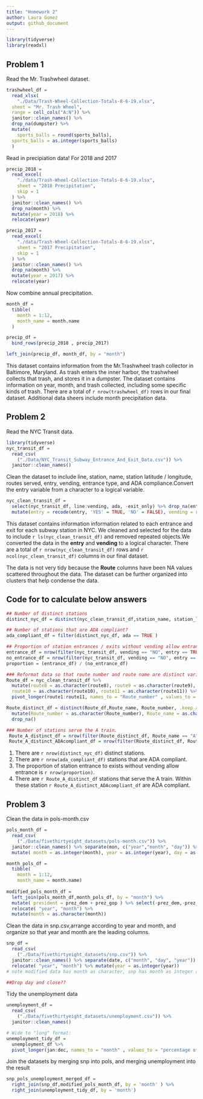 ```yaml
---
title: "Homework 2"
author: Laura Gomez
output: github_document
---
```



```r
library(tidyverse)
library(readxl)

```

## Problem 1

Read the Mr. Trashwheel dataset.

```r
trashwheel_df =
  read_xlsx(
    "./Data/Trash-Wheel-Collection-Totals-8-6-19.xlsx",
  sheet = "Mr. Trash Wheel",
  range = cell_cols("A:N")) %>%
  janitor::clean_names() %>%
  drop_na(dumpster) %>%
  mutate(
    sports_balls = round(sports_balls), 
  sports_balls = as.integer(sports_balls)
  )
```

Read in precipiation data! For 2018 and 2017

```r
precip_2018 =
  read_excel(
    "./data/Trash-Wheel-Collection-Totals-8-6-19.xlsx", 
    sheet = "2018 Precipitation",
    skip = 1
  ) %>%
  janitor::clean_names() %>%
  drop_na(month) %>%
  mutate(year = 2018) %>%
  relocate(year)

precip_2017 =
  read_excel(
    "./data/Trash-Wheel-Collection-Totals-8-6-19.xlsx", 
    sheet = "2017 Precipitation",
    skip = 1
  ) %>%
  janitor::clean_names() %>%
  drop_na(month) %>%
  mutate(year = 2017) %>%
  relocate(year)
```

Now combine annual precipitation. 

```r
month_df =
  tibble(
    month = 1:12,
    month_name = month.name
  )

precip_df =
  bind_rows(precip_2018 , precip_2017)

left_join(precip_df, month_df, by = "month")
```

This dataset contains information from the Mr.Trashwheel trash collector in Baltimore, Maryland. As trash enters the inner harbor, the trashwheel collects that trash, and stores it in a dumpster. The dataset contains information on year, month, and trash collected, including some specific kinds of trash. There are a total of `r nrow(trashwheel_df)` rows in our final dataset. Additional data sheers include month precipitation data. 

## Problem 2

Read the NYC Transit data. 

```r
library(tidyverse)
nyc_transit_df = 
  read_csv(
    ("./Data/NYC_Transit_Subway_Entrance_And_Exit_Data.csv")) %>%
  janitor::clean_names() 
```
Clean the dataset to include line, station, name, station latitude / longitude, routes served, entry, vending, entrance type, and ADA compliance.Convert the entry variable from a character to a logical variable. 

```r
nyc_clean_transit_df = 
  select(nyc_transit_df, line:vending, ada, -exit_only) %>% drop_na(entry) %>% drop_na(vending) %>%
  mutate(entry = recode(entry, 'YES' = TRUE, 'NO' = FALSE), vending = recode(vending, 'YES' = TRUE, 'NO' =   FALSE))
```

This dataset contains information information related to each entrance and exit for each subway station in NYC. We cleaned and selected for the data to include `r ls(nyc_clean_transit_df)` and removed repeated objects.We converted the data in the **entry** and **vending** to a logical character. There are a total of `r nrow(nyc_clean_transit_df)` rows and `r ncol(nyc_clean_transit_df)` columns in our final dataset. 

The data is not very tidy because the **Route** columns have been NA values scattered throughout the data. The dataset can be further organized into clusters that help condense the data. 

## Code for to calculate below answers
```r
## Number of distinct stations
distinct_nyc_df = distinct(nyc_clean_transit_df,station_name, station_latitude, .keep_all = TRUE)

## Number of stations that are ADA compliant?
ada_compliant_df = filter(distinct_nyc_df, ada == TRUE )

## Proportion of station entrances / exits without vending allow entrance?
entrance_df = nrow(filter(nyc_transit_df, vending == "NO", entry == TRUE))
no_entrance_df = nrow(filter(nyc_transit_df, vending == "NO", entry == FALSE))
proportion = (entrance_df) / (no_entrance_df)

### Reformat data so that route number and route name are distinct variables
Route_df = nyc_clean_transit_df %>% 
  mutate(route8 = as.character(route8), route9 = as.character(route9),
  route10 = as.character(route10), route11 = as.character(route11)) %>% 
  pivot_longer(route1:route11, names_to = "Route_number" , values_to = "Route_name")

Route_distinct_df = distinct(Route_df,Route_name, Route_number, .keep_all = TRUE ) %>%
  mutate(Route_number = as.character(Route_number), Route_name = as.character(Route_name))  %>%
  drop_na()

### Number of stations serve the A train.
 Route_A_distinct_df = nrow(filter(Route_distinct_df, Route_name == "A"))
 Route_A_distinct_ADAcompliant_df = nrow(filter(Route_distinct_df, Route_name == "A", ada == TRUE))
```
1. There are `r nrow(distinct_nyc_df)` distinct stations. 
2. There are `r nrow(ada_compliant_df)` stations that are ADA compliant.
3. The proportion of station entrance to exists without vending allow entrance is `r nrow(proportion)`. 
4. There are `r Route_A_distinct_df` stations that serve the A train. Within these station `r Route_A_distinct_ADAcompliant_df` are ADA compliant. 

## Problem 3

Clean the data in pols-month.csv

```r
pols_month_df = 
  read_csv(
    ("./Data/fivethirtyeight_datasets/pols-month.csv")) %>%
  janitor::clean_names() %>% separate(mon, c("year","month", "day")) %>%
  mutate( month = as.integer(month), year = as.integer(year), day = as.integer(day) )

month_pols_df =
  tibble(
    month = 1:12,
    month_name = month.name)
  
modified_pols_month_df =
  left_join(pols_month_df,month_pols_df, by = "month") %>%
  mutate( president = prez_dem + prez_gop ) %>% select(-prez_dem,-prez_gop, -day) %>% 
  relocate( "year", "month") %>% 
  mutate(month = as.character(month))
```

Clean the data in snp.csv,arrange according to year and month, and organize so that year and month are the leading columns.
```r
snp_df = 
  read_csv(
    ("./Data/fivethirtyeight_datasets/snp.csv")) %>%
  janitor::clean_names() %>% separate(date, c("month", "day", "year")) %>% 
  relocate( "year", "month") %>% mutate(year = as.integer(year))
# note modified data has month as character, snp has month as integer and unemployment has as character

##Drop day and close??
```
Tidy the unemployment data
```r
unemployment_df = 
  read_csv(
    ("./Data/fivethirtyeight_datasets/unemployment.csv")) %>%
  janitor::clean_names()

# Wide to "long" format:
unemployment_tidy_df =
  unemployment_df %>%
  pivot_longer(jan:dec, names_to = "month" , values_to = "percentage of unemployment") 
```
Join the datasets by merging snp into pols, and merging unemployment into the result

```r
snp_pols_unemployment_merged_df = 
  right_join(snp_df,modified_pols_month_df, by = 'month' ) %>%
  right_join(unemployment_tidy_df, by = 'month') 
```





